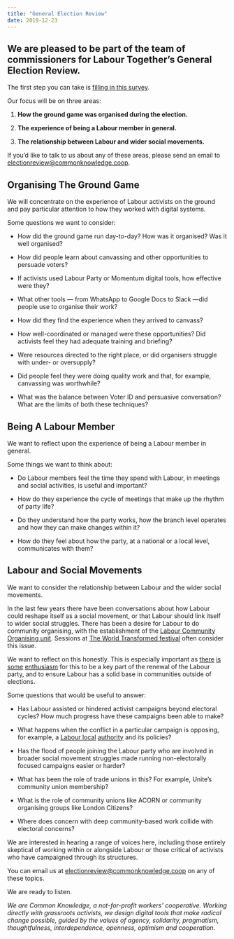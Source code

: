 ```yaml
---
title: "General Election Review"
date: 2019-12-23
---
```


## We are pleased to be part of the team of commissioners for Labour Together’s General Election Review.

The first step you can take is [filling in this survey](https://www.surveygizmo.eu/s3/90197981/Review-of-Election-Campaign).

Our focus will be on three areas:

1. **How the ground game was organised during the election.**

1. **The experience of being a Labour member in general.**

1. **The relationship between Labour and wider social movements.**

If you’d like to talk to us about any of these areas, please send an email to [electionreview@commonknowledge.coop](mailto:electionreview@commonknowledge.coop).

## Organising The Ground Game

We will concentrate on the experience of Labour activists on the ground and pay particular attention to how they worked with digital systems.

Some questions we want to consider:

- How did the ground game run day-to-day? How was it organised? Was it well organised?

- How did people learn about canvassing and other opportunities to persuade voters?

- If activists used Labour Party or Momentum digital tools, how effective were they?

- What other tools — from WhatsApp to Google Docs to Slack —did people use to organise their work?

- How did they find the experience when they arrived to canvass?

- How well-coordinated or managed were these opportunities? Did activists feel they had adequate training and briefing?

- Were resources directed to the right place, or did organisers struggle with under- or oversupply?

- Did people feel they were doing quality work and that, for example, canvassing was worthwhile?

- What was the balance between Voter ID and persuasive conversation? What are the limits of both these techniques?

## Being A Labour Member

We want to reflect upon the experience of being a Labour member in general.

Some things we want to think about:

- Do Labour members feel the time they spend with Labour, in meetings and social activities, is useful and important?

- How do they experience the cycle of meetings that make up the rhythm of party life?

- Do they understand how the party works, how the branch level operates and how they can make changes within it?

- How do they feel about how the party, at a national or a local level, communicates with them?

## Labour and Social Movements

We want to consider the relationship between Labour and the wider social movements.

In the last few years there have been conversations about how Labour could reshape itself as a social movement, or that Labour should link itself to wider social struggles. There has been a desire for Labour to do community organising, with the establishment of the [Labour Community Organising unit](https://labour.org.uk/members/activist-area/community-organising/). Sessions at [The World Transformed festival](https://theworldtransformed.org/festival/2019) often consider this issue.

We want to reflect on this honestly. This is especially important as [there](https://www.theguardian.com/commentisfree/2019/dec/21/defeat-left-labour-activism-party) [is](https://www.theguardian.com/commentisfree/2019/dec/14/labour-meltdown-decades-govern-votes) [some](https://www.theguardian.com/commentisfree/2019/dec/20/labour-rebuilding-communities-tory-cuts) [enthusiasm](https://www.theguardian.com/commentisfree/2019/dec/19/grief-tory-win-community-election-austerity-labour) for this to be a key part of the renewal of the Labour party, and to ensure Labour has a solid base in communities outside of elections.

Some questions that would be useful to answer:

- Has Labour assisted or hindered activist campaigns beyond electoral cycles? How much progress have these campaigns been able to make?

- What happens when the conflict in a particular campaign is opposing, for example, a [Labour local](https://www.theguardian.com/uk-news/2019/dec/22/sheffield-council-asked-police-for-names-of-anti-felling-campaigners) [authority](https://www.independent.co.uk/voices/london-gentrification-latin-village-market-seven-sisters-closure-social-cleansing-tottenham-a9153641.html) and its policies?

- Has the flood of people joining the Labour party who are involved in broader social movement struggles made running non-electorally focused campaigns easier or harder?

- What has been the role of trade unions in this? For example, Unite’s community union membership?

- What is the role of community unions like ACORN or community organising groups like London Citizens?

- Where does concern with deep community-based work collide with electoral concerns?

We are interested in hearing a range of voices here, including those entirely skeptical of working within or alongside Labour or those critical of activists who have campaigned through its structures.

You can email us at [electionreview@commonknowledge.coop](mailto:electionreview@commonknowledge.coop) on any of these topics.

We are ready to listen.

_We are Common Knowledge, a not-for-profit workers’ cooperative. Working directly with grassroots activists, we design digital tools that make radical change possible, guided by the values of agency, solidarity, pragmatism, thoughtfulness, interdependence, openness, optimism and cooperation._

